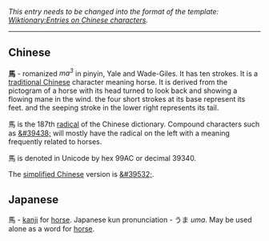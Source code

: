 ''This entry needs to be changed into the format of the template: [[Wiktionary:Entries on Chinese characters]].''

----

== Chinese ==
'''&#39340;''' -  romanized ''ma<sup>3</sup>'' in pinyin, Yale and Wade-Giles. It has ten strokes.  It is a [[traditional Chinese]] character meaning horse.  It is derived from the pictogram of a horse with its head turned to look back and showing a flowing mane in the wind. the four short strokes at its base represent its feet. and the seeping stroke in the lower right represents its tail.

&#39340; is the 187th [[Chinese radical|radical]] of the Chinese dictionary.  Compound characters such as [[&#39438;]] will mostly have the radical on the left with a meaning frequently related to horses.

&#39340; is denoted in Unicode by hex 99AC or decimal 39340.

The [[simplified Chinese]] version is [[&#39532;]].

== Japanese ==
馬 - [[kanji]] for [[horse]]. Japanese kun pronunciation - うま ''uma''. May be used alone as a word for [[horse]].